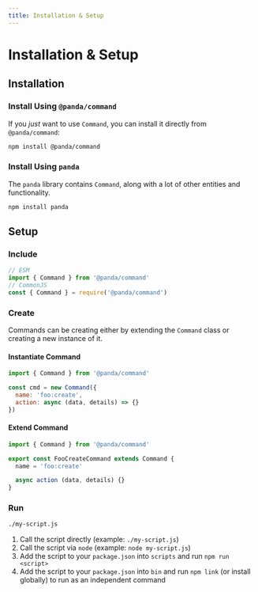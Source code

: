 ```yaml
---
title: Installation & Setup
---
```


# Installation & Setup

## Installation

### Install Using `@panda/command`

If you _just_ want to use `Command`, you can install it directly from `@panda/command`:

```bash npm2yarn
npm install @panda/command
```

### Install Using `panda`

The `panda` library contains `Command`, along with a lot of other entities and functionality.

```bash npm2yarn
npm install panda
```

## Setup

### Include

```js
// ESM
import { Command } from '@panda/command'
// CommonJS
const { Command } = require('@panda/command')
```

### Create

Commands can be creating either by extending the `Command` class or creating a new instance of it.

#### Instantiate Command

```js
import { Command } from '@panda/command'

const cmd = new Command({
  name: 'foo:create',
  action: async (data, details) => {}
})
```

#### Extend Command

```js
import { Command } from '@panda/command'

export const FooCreateCommand extends Command {
  name = 'foo:create'

  async action (data, details) {}
}
```

### Run

```bash
./my-script.js
```

1. Call the script directly (example: `./my-script.js`)
2. Call the script via `node` (example: `node my-script.js`)
3. Add the script to your `package.json` into `scripts` and run `npm run <script>`
4. Add the script to your `package.json` into `bin` and run `npm link` (or install globally) to run as an independent command
